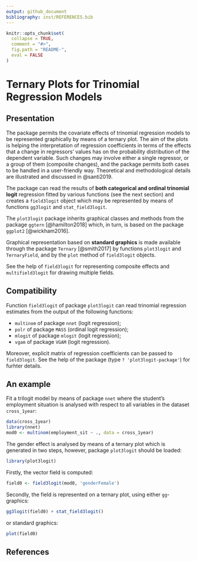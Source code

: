 ```yaml
---
output: github_document
bibliography: inst/REFERENCES.bib
---
```


<!-- README.md is generated from README.Rmd. Please edit that file -->

```r
knitr::opts_chunk$set(
  collapse = TRUE,
  comment = "#>",
  fig.path = "README-",
  eval = FALSE
)
```

# Ternary Plots for Trinomial Regression Models


## Presentation

The package permits the covariate effects of trinomial regression models to
be represented graphically by means of a ternary plot. The aim of the
plots is helping the interpretation of regression coefficients in terms of
the effects that a change in regressors' values has on the probability
distribution of the dependent variable. Such changes may involve either a
single regressor, or a group of them (composite changes), and the package
permits both cases to be handled in a user-friendly way. Theoretical and
methodological details are illustrated and discussed in @santi2019.

The package can read the results of **both categorical and ordinal trinomial
logit** regression fitted by various functions (see the next section) and
creates a `field3logit` object which may be represented by means of functions
`gg3logit` and `stat_field3logit`.

The `plot3logit` package inherits graphical classes and methods from the
package `ggtern` [@hamilton2018] which, in turn, is based on the package
`ggplot2` [@wickham2016].

Graphical representation based on **standard graphics** is made available
through the package `Ternary` [@smith2017] by functions `plot3logit` and
`TernaryField`, and by the `plot` method of `field3logit` objects.

See the help of `field3logit` for representing composite effects and
`multifield3logit` for drawing multiple fields.



## Compatibility

Function `field3logit` of package `plot3logit` can read trinomial
regression estimates from the output of the following functions:

* `multinom` of package `nnet` (logit regression);
* `polr` of package `MASS` (ordinal logit regression);
* `mlogit` of package `mlogit` (logit regression);
* `vgam` of package `VGAM` (logit regression).

Moreover, explicit matrix of regression coefficients can be passed to
`field3logit`. See the help of the package (type `? 'plot3logit-package'`) for
furhter details.



## An example


Fit a trilogit model by means of package `nnet` where the student's employment
situation is analysed with respect to all variables in the dataset
`cross_1year`:
```r
data(cross_1year)
library(nnet)
mod0 <- multinom(employment_sit ~ ., data = cross_1year)
```

The gender effect is analysed by means of a ternary plot which is generated in
two steps, however, package `plot3logit` should be loaded:
```r
library(plot3logit)
```

Firstly, the vector field is computed:
```r
field0 <- field3logit(mod0, 'genderFemale')
```

Secondly, the field is represented on a ternary plot, using either
`gg`-graphics:
```r
gg3logit(field0) + stat_field3logit()
```

or standard graphics:
```r
plot(field0)
```



## References


